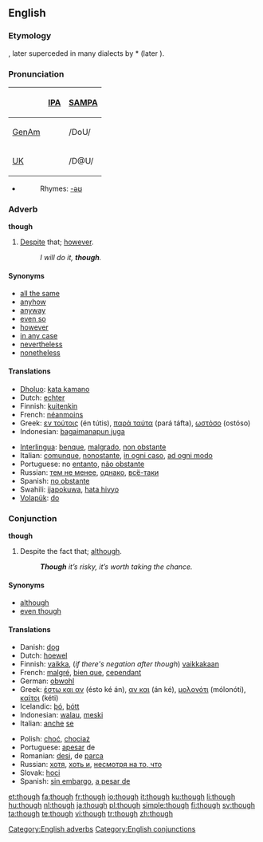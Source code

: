 ==English==

{{rank|also|away|against|148|though|get|eyes|hand}}

===Etymology===
{{etyl|ang}} {{term|þeah|þēah}}, later superceded in many dialects by {{etyl|non}} *{{term||þóh}} (later {{term|þó}}).

===Pronunciation===
{| border=1 cellpadding=5
! !! [[w:IPA|IPA]] !! [[w:SAMPA|SAMPA]]
|-
! [[GenAm]]
| {{IPAchar|/ðoʊ/}} || /DoU/
|-
! [[UK]]
| {{IPAchar|/ðəʊ/}} || /D@U/
|}
*{{audio|en-us-though.ogg|Audio (US)}}
*:Rhymes: [[Rhymes:English:-əʊ|-əʊ]]

===Adverb===
'''though''' [[Category:English adverbs]]

# [[despite|Despite]] that; [[however]].
#:''I will do it, '''though'''.''

====Synonyms====
*[[all the same]]
*[[anyhow]]
*[[anyway]]
*[[even so]]
*[[however]]
*[[in any case]]
*[[nevertheless]]
*[[nonetheless]]

====Translations====
{{trans-top|however}}
*[[Dholuo]]: [[kata kamano]]
*Dutch: [[echter]]
*Finnish: [[kuitenkin]]
*French: [[néanmoins]]
*Greek: [[εν τούτοις]] (én tútis), [[παρά ταύτα]] (pará táfta), [[ωστόσο]] (ostóso)
*Indonesian: [[bagaimanapun juga]]
{{trans-mid}}
*[[Interlingua]]: [[benque]], [[malgrado]], [[non obstante]]
*Italian: [[comunque]], [[nonostante]], [[in ogni caso]], [[ad ogni modo]]
*Portuguese: no [[entanto]], [[não obstante]]
*Russian: [[тем не менее]], [[однако]], [[всё-таки]]
*Spanish: [[no obstante]]
*Swahili: [[ijapokuwa]], [[hata hivyo]]
*[[Volapük]]: [[do#Volapük|do]]
{{trans-bottom}}

===Conjunction===
'''though''' [[Category:English conjunctions]]

# Despite the fact that; [[although]].
#:'''''Though''' it’s risky, it’s worth taking the chance.''

====Synonyms====
* [[although]]
* [[even though]]

==== Translations ====
{{trans-top|although}}
*Danish: [[dog]]
*Dutch: [[hoewel]]
*Finnish: [[vaikka]], (''if there's negation after though'') [[vaikkakaan]]
*French: [[malgré]], [[bien que]], [[cependant]]
*German: [[obwohl]]
*Greek: [[έστω και αν]] (ésto ké án), [[αν και]] (án ké), [[μολονότι]] (mólonóti), [[καίτοι]] (kéti)
*Icelandic: [[þó]], [[þótt]]
*Indonesian: [[walau]], [[meski]]
*Italian: [[anche]] [[se]]
{{trans-mid}}
*Polish: [[choć]], [[chociaż]]
*Portuguese: [[apesar]] de
*Romanian: [[desi]], de [[parca]]
*Russian: [[хотя]], [[хоть и]], [[несмотря на то, что]]
*Slovak: [[hoci]] 
*Spanish: [[sin embargo]], [[a pesar de]]
{{trans-bottom}}

[[et:though]]
[[fa:though]]
[[fr:though]]
[[io:though]]
[[it:though]]
[[ku:though]]
[[li:though]]
[[hu:though]]
[[nl:though]]
[[ja:though]]
[[pl:though]]
[[simple:though]]
[[fi:though]]
[[sv:though]]
[[ta:though]]
[[te:though]]
[[vi:though]]
[[tr:though]]
[[zh:though]]